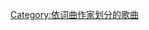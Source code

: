 {{Category explanation|'''艾力克斯·帕帕康斯坦丁努'''（即'''{{tsl|en|Alex P|艾力克斯·P}}'''）创作或联合创作的歌曲}}

[[Category:依词曲作家划分的歌曲|Category:依词曲作家划分的歌曲]]